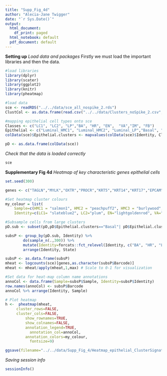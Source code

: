 ```yaml
---
title: "Supp_Fig_4d"
author: "Alecia-Jane Twigger"
date: "`r Sys.Date()`"
output:
  html_document:
    df_print: paged
  html_notebook: default
  pdf_document: default
---
```

**Setting up**
*Load data and packages*
Firstly we must load the important libraries and then the data.
```r
#load libraries
library(dplyr)
library(scater)
library(ggplot2)
library(knitr)
library(pheatmap)

#load data
sce <- readRDS("../../data/sce_all_nospike_2.rds")
ClustCol <- as.data.frame(read.csv("../../data/Clusters_noSpike_2.csv",stringsAsFactors = FALSE))

#mapping epithelial cell types onto sce
Classes <- c("LC1", "LC2", "LP","BA", "HR", "EN",  "VA","IM", "FB")
Epithelial <- c("Luminal_HMC1", "Luminal_HMC2", "Luminal_LP","Basal", "Luminal_HR", "Stroma",  "Stroma","Stroma", "Stroma")
colData(sce)$Epithelial.clusters <- mapvalues(colData(sce)$Identity, Classes, Epithelial)

pD <- as.data.frame(colData(sce))
```
*Check that the data is loaded correctly*
```r
sce
```
**Supplementary Fig 4d**
*Heatmap of key characteristic genes epithelial cells*
```r
set.seed(300)

genes <- c("TAGLN","MYLK","OXTR","PROCR","KRT5","KRT14","KRT17","EPCAM","KRT18","KRT19","ELF3","CLDN3","CLDN4","GATA3","AREG","AGR2","ANKRD30A","ESR1","FOXA1","TFF1","TFF3","KRT23","KIT","MMP7","PROM1","KRT15","BCL11A","ALDH1A3","ELF5","LTF","S100A9","CD36","XDH","MUC1","SPP1","MT1F","MT1G","MT1M","VEGFA","IL6R","H2BC8","NEAT1","SLC27A5","CRABP1","GLOD5","CFI","HLA-DRA","RPL17","TIMP4")

#Set heatmap cluster colours
my_colour = list(
    Sample=c(HMC1 = "salmon1", HMC2 = "peachpuff2", HMC3 = "burlywood", HMC4 = "#F8766D", HMC2B="peachpuff3", HMC5="salmon2", HMC6="pink1", HMC7="indianred2", HMC8="indianred4", HMC9="hotpink2", RB1 = "steelblue3", RB2 = "slategray3", RB3 = "paleturquoise3", RB4 = "#00BFC4", RB5 = "turquoise", RB6 = "turquoise4", RB7 = "lightblue1", RB8 = "lightskyblue2" ),
    Identity=c(LC1= "slateblue2", LC2="plum", EN="lightgoldenrod", VA="sandybrown",LP="violetred3",BA="tomato1", HR="palevioletred3", IM="#99A800",FB="tan3"))

#Subsample cells from large clusters
pD.sub <- subset(pD,pD$Epithelial.clusters=="Basal"| pD$Epithelial.clusters=="Luminal_HR" | pD$Epithelial.clusters=="Luminal_LP" | pD$Epithelial.clusters=="Luminal_HMC1"| pD$Epithelial.clusters=="Luminal_HMC2")

subsP <- group_by(pD.sub, Identity) %>%
        do(sample_n(.,300)) %>%
        mutate(Identity=forcats::fct_relevel(Identity, c("BA", "HR", "LP", "LC1", "LC2"))) %>%
        arrange(Identity, State)

subsP <- as.data.frame(subsP)
mheat <- logcounts(sce)[genes,as.character(subsP$Barcode)]
mheat <- mheat/apply(mheat,1,max) # Scale to 0-1 for visualization

#Set data for heat-map column name annotations
annoCol <- data.frame(Sample=subsP$Sample, Identity=subsP$Identity)
row.names(annoCol) <- subsP$Barcode
annoCol %>% arrange(Identity, Sample)

# Plot heatmap
h <-  pheatmap(mheat,
	 cluster_rows=FALSE,
	 cluster_cols=FALSE,
         show_rownames=TRUE,
         show_colnames=FALSE,
         annotation_legend=TRUE,
	       annotation_col=annoCol,
         annotation_colors=my_colour,
	       fontsize=9)

ggsave(filename="../../data/Supp_Fig_4/Heatmap_epithelial_ClusterSignatures.pdf",h[[4]],width=8,height=7)

```
*Saving session info*
```r
sessionInfo()
```
